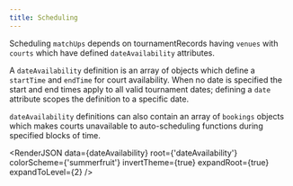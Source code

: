 ```yaml
---
title: Scheduling
---
```



Scheduling `matchUps` depends on tournamentRecords having `venues` with `courts` which have defined `dateAvailability` attributes.

A `dateAvailability` definition is an array of objects which define a `startTime` and `endTime` for court availability.
When no date is specified the start and end times apply to all valid tournament dates; defining a `date` attribute scopes the
definition to a specific date.

`dateAvailability` definitions can also contain an array of `bookings` objects which makes courts unavailable to auto-scheduling
functions during specified blocks of time.

<RenderJSON
  data={dateAvailability}
  root={'dateAvailability'}
  colorScheme={'summerfruit'}
  invertTheme={true}
  expandRoot={true}
  expandToLevel={2}
/>
